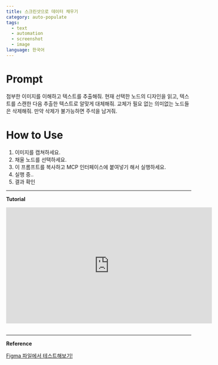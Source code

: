 ```yaml
---
title: 스크린샷으로 데이터 채우기
category: auto-populate
tags:
  - text
  - automation
  - screenshot
  - image
language: 한국어
---
```


# Prompt

첨부한 이미지를 이해하고 텍스트를 추출해줘.
현재 선택한 노드의 디자인을 읽고, 텍스트를 스캔한 다음 추출한 텍스트로 알맞게 대체해줘.
교체가 필요 없는 의미없는 노드들은 삭제해줘. 만약 삭제가 불가능하면 주석을 남겨줘.

# How to Use


1. 이미지를 캡쳐하세요.
2. 채울 노드를 선택하세요.
3. 이 프롬프트를 복사하고 MCP 인터페이스에 붙여넣기 해서 실행하세요.
4. 실행 중..
5. 결과 확인

---- 

**Tutorial**

<iframe width="560" height="315" src="https://www.youtube.com/embed/j05gGT3xfCs?si=GPRrUDSN3wwRQOSL" title="YouTube video player" frameborder="0" allow="accelerometer; autoplay; clipboard-write; encrypted-media; gyroscope; picture-in-picture; web-share" referrerpolicy="strict-origin-when-cross-origin" allowfullscreen></iframe>
<br />
<br />

---

**Reference**

<a href='https://www.figma.com/community/file/1513759391089024242' class='figma-button'>
  Figma 파일에서 테스트해보기!
</a>
